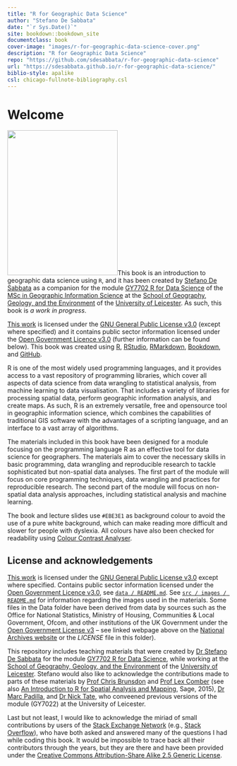 ```yaml
---
title: "R for Geographic Data Science"
author: "Stefano De Sabbata"
date: "`r Sys.Date()`"
site: bookdown::bookdown_site
documentclass: book
cover-image: "images/r-for-geographic-data-science-cover.png"
description: "R for Geographic Data Science"
repo: "https://github.com/sdesabbata/r-for-geographic-data-science"
url: "https://sdesabbata.github.io/r-for-geographic-data-science/"
biblio-style: apalike
csl: chicago-fullnote-bibliography.csl
---
```



# Welcome {-}

<img src="images/r-for-geographic-data-science-cover.png" class="cover" width="250" height="328"/>This book is an introduction to geographic data science using `R`, and it has been created by [Stefano De Sabbata](https://sdesabbata.github.io/) as a companion for the module [GY7702 R for Data Science](https://sdesabbata.github.io/GY7702/) of the [MSc in Geographic Information Science](https://le.ac.uk/courses/geographical-information-science-msc/2021) at the [School of Geography, Geology, and the Environment](https://le.ac.uk/gge) of the [University of Leicester](https://le.ac.uk/). As such, this book is *a work in progress*.

[This work](https://github.com/sdesabbata/GY7702) is licensed under the [GNU General Public License v3.0](https://www.gnu.org/licenses/gpl-3.0.html) (except where specified) and it contains public sector information licensed under the [Open Government Licence v3.0](http://www.nationalarchives.gov.uk/doc/open-government-licence) (further information can be found below). This book was created using [R](https://www.r-project.org/), [RStudio](https://www.rstudio.com/), [RMarkdown](https://rmarkdown.rstudio.com/), [Bookdown](https://bookdown.org/), and [GitHub](https://github.com/sdesabbata).

R is one of the most widely used programming languages, and it provides access to a vast repository of programming libraries, which cover all aspects of data science from data wrangling to statistical analysis, from machine learning to data visualisation. That includes a variety of libraries for processing spatial data, perform geographic information analysis, and create maps. As such, R is an extremely versatile, free and opensource tool in geographic information science, which combines the capabilities of traditional GIS software with the advantages of a scripting language, and an interface to a vast array of algorithms.

The materials included in this book have been designed for a module focusing on the programming language R as an effective tool for data science for geographers. The materials aim to cover the necessary skills in basic programming, data wrangling and reproducible research to tackle sophisticated but non-spatial data analyses. The first part of the module will focus on core programming techniques, data wrangling and practices for reproducible research. The second part of the module will focus on non-spatial data analysis approaches, including statistical analysis and machine learning.

The book and lecture slides use `#EBE3E1` as background colour to avoid the use of a pure white background, which can make reading more difficult and slower for people with dyslexia. All colours have also been checked for readability using [Colour Contrast Analyser](https://developer.paciellogroup.com/resources/contrastanalyser/).

## License and acknowledgements {-}

[This work](https://github.com/sdesabbata/r-for-geographic-data-science) is licensed under the [GNU General Public License v3.0](https://www.gnu.org/licenses/gpl-3.0.html) except where specified. Contains public sector information licensed under the [Open Government Licence v3.0](http://www.nationalarchives.gov.uk/doc/open-government-licence), see [`data / README.md`](https://github.com/sdesabbata/r-for-geographic-data-science/blob/master/data/README.md). See [`src / images / README.md`](https://github.com/sdesabbata/r-for-geographic-data-science/blob/master/src/images/README.md) for information regarding the images used in the materials. Some files in the Data folder have been derived from data by sources such as the Office for National Statistics, Ministry of Housing, Communities & Local Government, Ofcom, and other institutions of the UK Government under the [Open Government License v3](http://www.nationalarchives.gov.uk/doc/open-government-licence/version/3/) -- see linked webpage above on the [National Archives website](http://www.nationalarchives.gov.uk/) or the *LICENSE* file in this folder).

This repository includes teaching materials that were created by [Dr Stefano De Sabbata](https://stefanodesabbata.com) for the module [GY7702 R for Data Science](https://le.ac.uk/modules/2021/gy7702), while working at the [School of Geography, Geology, and the Environment](https://le.ac.uk/gge) of the [University of Leicester](https://le.ac.uk/). Stefano would also like to acknowledge the contributions made to parts of these materials by [Prof Chris Brunsdon](https://www.maynoothuniversity.ie/people/chris-brunsdon) and [Prof Lex Comber](https://environment.leeds.ac.uk/geography/staff/1020/professor-lex-comber) (see also [An Introduction to R for Spatial Analysis and Mapping](https://uk.sagepub.com/en-gb/eur/an-introduction-to-r-for-spatial-analysis-and-mapping/book241031), Sage, 2015), [Dr Marc Padilla](https://scholar.google.com/citations?hl=en&user=NSxM1aEAAAAJ), and [Dr Nick Tate](https://www2.le.ac.uk/departments/geography/people/njt9), who conveened previous versions of the module (GY7022) at the University of Leicester.

Last but not least, I would like to acknowledge the miriad of small contributions by users of the [Stack Exchange Network](https://stackexchange.com/) (e.g., [Stack Overflow](https://stackoverflow.com/)), who have both asked and answered many of the questions I had while coding this book. It would be impossible to trace back all their contributors through the years, but they are there and have been provided under the [Creative Commons Attribution-Share Alike 2.5 Generic License](https://creativecommons.org/licenses/by-sa/2.5/).